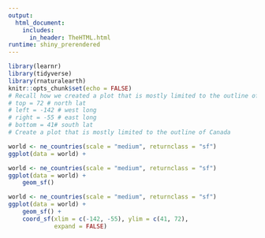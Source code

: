 ```yaml
---
output: 
  html_document:
    includes:
      in_header: TheHTML.html
runtime: shiny_prerendered
---
```


```r
library(learnr)
library(tidyverse)
library(rnaturalearth)
knitr::opts_chunk$set(echo = FALSE)
# Recall how we created a plot that is mostly limited to the outline of the US. According to [Wikipedia](https://en.wikipedia.org/wiki/List_of_extreme_points_of_Canada), latitude and longitude bounds of mainland Canada are about: 
# top = 72 # north lat
# left = -142 # west long
# right = -55 # east long
# bottom = 41# south lat
# Create a plot that is mostly limited to the outline of Canada
```

```r
world <- ne_countries(scale = "medium", returnclass = "sf")
ggplot(data = world) +
```

```r
world <- ne_countries(scale = "medium", returnclass = "sf")
ggplot(data = world) +
    geom_sf()
```

```r
world <- ne_countries(scale = "medium", returnclass = "sf")
ggplot(data = world) +
    geom_sf() +
    coord_sf(xlim = c(-142, -55), ylim = c(41, 72), 
             expand = FALSE)
```
 
<div data-iframe-height></div>